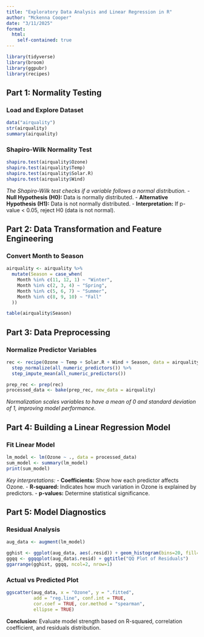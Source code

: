 ```yaml
---
title: "Exploratory Data Analysis and Linear Regression in R"
author: "Mckenna Cooper"
date: "3/11/2025"
format: 
  html:
    self-contained: true
---
```


```r
library(tidyverse)
library(broom)
library(ggpubr)
library(recipes)
```

## Part 1: Normality Testing

### Load and Explore Dataset
```r
data("airquality")
str(airquality)
summary(airquality)
```

### Shapiro-Wilk Normality Test
```r
shapiro.test(airquality$Ozone)
shapiro.test(airquality$Temp)
shapiro.test(airquality$Solar.R)
shapiro.test(airquality$Wind)
```

*The Shapiro-Wilk test checks if a variable follows a normal distribution.*
- **Null Hypothesis (H0):** Data is normally distributed.
- **Alternative Hypothesis (H1):** Data is not normally distributed.
- **Interpretation:** If p-value < 0.05, reject H0 (data is not normal).

## Part 2: Data Transformation and Feature Engineering

### Convert Month to Season
```r
airquality <- airquality %>% 
  mutate(Season = case_when(
    Month %in% c(11, 12, 1) ~ "Winter",
    Month %in% c(2, 3, 4) ~ "Spring",
    Month %in% c(5, 6, 7) ~ "Summer",
    Month %in% c(8, 9, 10) ~ "Fall"
  ))

table(airquality$Season)
```

## Part 3: Data Preprocessing

### Normalize Predictor Variables
```r
rec <- recipe(Ozone ~ Temp + Solar.R + Wind + Season, data = airquality) %>%
  step_normalize(all_numeric_predictors()) %>%
  step_impute_mean(all_numeric_predictors())

prep_rec <- prep(rec)
processed_data <- bake(prep_rec, new_data = airquality)
```

*Normalization scales variables to have a mean of 0 and standard deviation of 1, improving model performance.*

## Part 4: Building a Linear Regression Model

### Fit Linear Model
```r
lm_model <- lm(Ozone ~ ., data = processed_data)
sum_model <- summary(lm_model)
print(sum_model)
```

*Key interpretations:*
- **Coefficients:** Show how each predictor affects Ozone.
- **R-squared:** Indicates how much variation in Ozone is explained by predictors.
- **p-values:** Determine statistical significance.

## Part 5: Model Diagnostics

### Residual Analysis
```r
aug_data <- augment(lm_model)

gghist <- ggplot(aug_data, aes(.resid)) + geom_histogram(bins=20, fill="blue", alpha=0.6) + ggtitle("Residuals Histogram")
ggqq <- ggqqplot(aug_data$.resid) + ggtitle("QQ Plot of Residuals")
ggarrange(gghist, ggqq, ncol=2, nrow=1)
```

### Actual vs Predicted Plot
```r
ggscatter(aug_data, x = "Ozone", y = ".fitted",
          add = "reg.line", conf.int = TRUE,
          cor.coef = TRUE, cor.method = "spearman",
          ellipse = TRUE)
```

**Conclusion:** Evaluate model strength based on R-squared, correlation coefficient, and residuals distribution.
